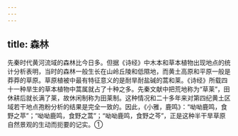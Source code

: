 ```yaml
---
---
---
```

title: 森林
---



先秦时代黄河流域的森林比今日多。但据《诗经》中木本和草本植物出现地点的统计分析表明，当时的森林一般生长在山岭丘陵和低隰地，而黄土高原和平原一般是莽莽的草原。草原植被中最有特征意义的是耐旱耐盐碱的蒿和莱。《诗经》所载四十一种旱生的草本植物中蒿属就占了十种之多。先秦文献中把荒地称为“草莱”，田休耕后就长满了莱，故休闲制称为田莱制。这种情况和二十多年来对第四纪黄土区域若干地点孢粉分析的结果是完全一致的。因此，《小雅，鹿鸣》：“呦呦鹿鸣，食野之苹”；“呦呦鹿鸣，食野之蒿”；“呦呦鹿鸣，食野之芩”，正是这种半干旱草原自然景观的生动而扼要的记实。①